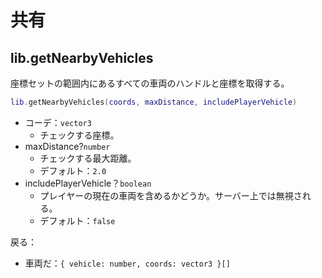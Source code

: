 # 共有

## lib.getNearbyVehicles

座標セットの範囲内にあるすべての車両のハンドルと座標を取得する。

```lua
lib.getNearbyVehicles(coords, maxDistance, includePlayerVehicle)
```

* コーデ：`vector3`
  * チェックする座標。
* maxDistance?`number`
  * チェックする最大距離。
  * デフォルト：`2.0`
* includePlayerVehicle？`boolean`
  * プレイヤーの現在の車両を含めるかどうか。サーバー上では無視される。
  * デフォルト：`false`

戻る：

* 車両だ：`{ vehicle: number, coords: vector3 }[]`
